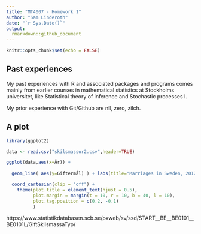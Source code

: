 ```yaml
---
title: "MT4007 - Homework 1"
author: "Sam Linderoth"
date: "`r Sys.Date()`"
output:
  rmarkdown::github_document
---
```


```r
knitr::opts_chunk$set(echo = FALSE)
```

## Past experiences

My past experiences with R and associated packages and programs comes mainly from earlier courses in mathematical statistics at Stockholms universitet, like Statistical theory of inference and Stochastic processes I.

My prior experience with Git/Github are nil, zero, zilch.

## A plot

```r

library(ggplot2)

data <- read.csv("skilsmassor2.csv",header=TRUE)

ggplot(data,aes(x=År)) +
  
  geom_line( aes(y=Giftermål) ) + labs(title="Marriages in Sweden, 2012-2021", tags="Figure 1: Line plot of marriages") +

  coord_cartesian(clip = "off") +
    theme(plot.title = element_text(hjust = 0.5),
          plot.margin = margin(t = 10, r = 10, b = 40, l = 10),
          plot.tag.position = c(0.2, -0.1)
          )


```


https://www.statistikdatabasen.scb.se/pxweb/sv/ssd/START__BE__BE0101__BE0101L/GiftSkilsmassaTyp/